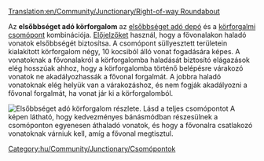 [[Translation:en/Community/Junctionary/Right-of-way Roundabout]]

{{hu/Community/Junctionary/Csomópontmenü}}
Az '''elsőbbséget adó körforgalom''' az [[hu/Manual/Vasúti járműtelep építése#halado-jarmutelep-konfiguraciok|elsőbbséget adó depó]] és a [[hu/Community/Junctionary/Csomópont/Körforgalom|körforgalmi csomópont]] kombinációja. [[hu/Manual/Jelzők#elojelzok|Előjelzőket]] használ, hogy a fővonalakon haladó vonatok elsőbbségét biztosítsa. A csomópont süllyesztett területein kialakított körforgalom négy, 10 kocsiból álló vonat fogadására képes. A vonatoknak a fővonalakról a körforgalomba haladását biztosító elágazások elég hosszúak ahhoz, hogy a körforgalomba történő belépésre várakozó vonatok ne akadályozhassák a fővonal forgalmát. A jobbra haladó vonatoknak elég helyük van a várakozáshoz, és nem fogják akadályozni a fővonal forgalmát, ha vonat jár ki a körforgalomból.

[[File:en/Community/Junctionary/AdvancedMain4WaySmall.png|none|frame|Elsőbbséget adó körforgalom részlete. [[File:en/Community/Junctionary/AdvancedMain4Way.png|Lásd a teljes csomópontot]]]]
A képen látható, hogy kedvezményes bánásmódban részesülnek a csomóponton egyenesen áthaladó vonatok, és hogy a fővonalra csatlakozó vonatoknak várniuk kell, amíg a fővonal megtisztul.

{{hu/Community/Junctionary/Csomópontok tulajdonságai|Drága|4|1|0|1|1|1|1|0|1|1|2||Vonat lerobbanása csak a saját vonalra, vagy minden balra tartó forgalomra hat.|
*Nagyon nagy kapacitás.
*Forgalmi dugó valószínűtlen, de nem kizárt (balra kanyarodás).
*A vonatok U-fordulóként is használhatják a csomópontot.
*Nagy területet igényel, 22 x 22 (220 mezőnyi további terület használatával).
*Legnagyobb jelzőtávolság: 8
*Éles kanyar. 
}}

[[Category:hu/Community/Junctionary/Csomópontok]]